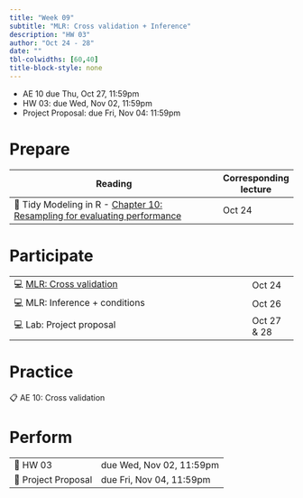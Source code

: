 ```yaml
---
title: "Week 09"
subtitle: "MLR: Cross validation + Inference"
description: "HW 03"
author: "Oct 24 - 28"
date: ""
tbl-colwidths: [60,40]
title-block-style: none
---
```


::: callout-important
-   AE 10 due Thu, Oct 27, 11:59pm
-   HW 03: due Wed, Nov 02, 11:59pm
-   Project Proposal: due Fri, Nov 04: 11:59pm
:::

# Prepare

| Reading                                                                                                           | Corresponding lecture |
|-------------------------------------------------------------------------------------------------------------------|-----------------------|
| 📖 Tidy Modeling in R - [Chapter 10: Resampling for evaluating performance](https://www.tmwr.org/resampling.html) | Oct 24                |

# Participate

|                                                                |             |
|----------------------------------------------------------------|-------------|
| 💻 [MLR: Cross validation](../slides/16-cross-validation.html) | Oct 24      |
| 💻 MLR: Inference + conditions                                 | Oct 26      |
| 💻 Lab: Project proposal                                       | Oct 27 & 28 |

# Practice

📋 AE 10: Cross validation

# Perform

|                     |                          |
|---------------------|--------------------------|
| 📝 HW 03            | due Wed, Nov 02, 11:59pm |
| 📝 Project Proposal | due Fri, Nov 04, 11:59pm |
